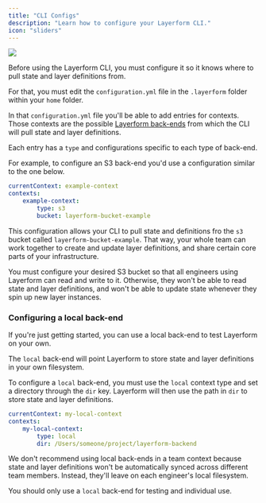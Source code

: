 ```yaml
---
title: "CLI Configs"
description: "Learn how to configure your Layerform CLI."
icon: "sliders"
---
```


<div className="flex justify-center items-center">
    <img src="./images/rabbit-spawn.png" className="w-96" />
</div>

Before using the Layerform CLI, you must configure it so it knows where to pull state and layer definitions from.

For that, you must edit the `configuration.yml` file in the `.layerform` folder within your `home` folder.

In that `configuration.yml` file you'll be able to add entries for contexts. Those contexts are the possible [Layerform back-ends](./backends) from which the CLI will pull state and layer definitions.

Each entry has a `type` and configurations specific to each type of back-end.

For example, to configure an S3 back-end you'd use a configuration similar to the one below.

```yaml
currentContext: example-context
contexts:
    example-context:
        type: s3
        bucket: layerform-bucket-example
```

This configuration allows your CLI to pull state and definitions fro the `s3` bucket called `layerform-bucket-example`. That way, your whole team can work together to create and update layer definitions, and share certain core parts of your infrastructure.

<Note>
    You must configure your desired S3 bucket so that all engineers using
    Layerform can read and write to it. Otherwise, they won't be able to read
    state and layer definitions, and won't be able to update state whenever they
    spin up new layer instances.
</Note>

### Configuring a local back-end

If you're just getting started, you can use a local back-end to test Layerform on your own.

The `local` back-end will point Layerform to store state and layer definitions in your own filesystem.

To configure a `local` back-end, you must use the `local` context type and set a directory through the `dir` key. Layerform will then use the path in `dir` to store state and layer definitions.

```yaml
currentContext: my-local-context
contexts:
    my-local-context:
        type: local
        dir: /Users/someone/project/layerform-backend
```

<Warning>
We don't recommend using local back-ends in a team context because state and layer definitions won't be automatically synced across different team members. Instead, they'll leave on each engineer's local filesystem.

You should only use a `local` back-end for testing and individual use.

</Warning>
